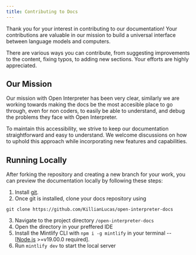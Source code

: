 ```yaml
---
title: Contributing to Docs
---
```


Thank you for your interest in contributing to our documentation! Your contributions are valuable in our mission to build a universal interface between language models and computers.

There are various ways you can contribute, from suggesting improvements to the content, fixing typos, to adding new sections. Your efforts are highly appreciated.

## Our Mission

Our mission with Open Interpreter has been very clear, similarly we are working towards making the docs be the most accesible place to go through, even for non coders, to easily be able to understand, and debug the problems they face with Open Interpreter.

To maintain this accessibility, we strive to keep our documentation straightforward and easy to understand. We welcome discussions on how to uphold this approach while incorporating new features and capabilities.

## Running Locally

After forking the repository and creating a new branch for your work, you can preview the documentation locally by following these steps:
1. Install [git](https://git-scm.com/downloads).
2. Once git is installed, clone your docs repository using 
```
git clone https://github.com/KillianLucas/open-interpreter-docs
```
3. Navigate to the project directory `/open-interpreter-docs`
4. Open the directory in your preffered IDE
5. Install the Mintlify CLI with `npm i -g mintlify` in your terminal -- [[Node.js](https://nodejs.org/en/download/current) >=v19.00.0 required].
6. Run `mintlify dev` to start the local server
